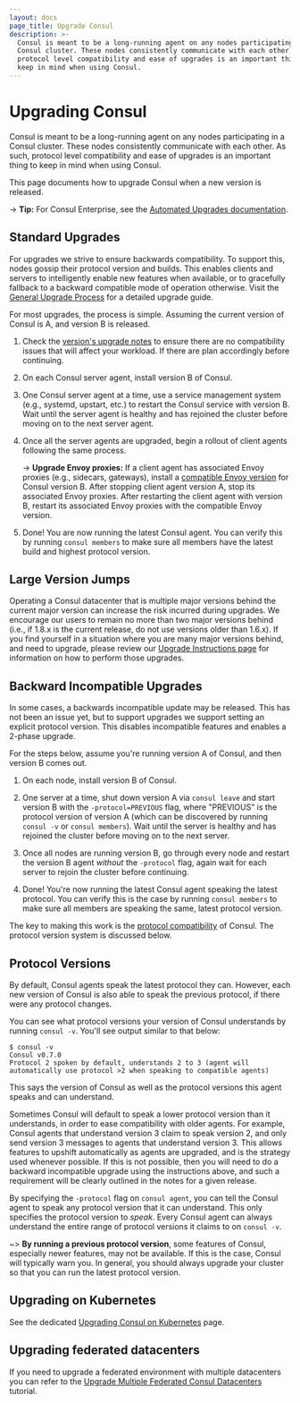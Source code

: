 ```yaml
---
layout: docs
page_title: Upgrade Consul
description: >-
  Consul is meant to be a long-running agent on any nodes participating in a
  Consul cluster. These nodes consistently communicate with each other. As such,
  protocol level compatibility and ease of upgrades is an important thing to
  keep in mind when using Consul.
---
```


# Upgrading Consul

Consul is meant to be a long-running agent on any nodes participating in a
Consul cluster. These nodes consistently communicate with each other. As such,
protocol level compatibility and ease of upgrades is an important thing to
keep in mind when using Consul.

This page documents how to upgrade Consul when a new version is released.

-> **Tip:** For Consul Enterprise, see the [Automated Upgrades documentation](/consul/docs/enterprise/upgrades).

## Standard Upgrades

For upgrades we strive to ensure backwards compatibility. To support this,
nodes gossip their protocol version and builds. This enables clients and
servers to intelligently enable new features when available, or to gracefully
fallback to a backward compatible mode of operation otherwise.
Visit the [General Upgrade Process](/consul/docs/upgrading/instructions/general-process) for a detailed upgrade guide.

For most upgrades, the process is simple. Assuming the current version of
Consul is A, and version B is released.

1. Check the [version's upgrade notes](/consul/docs/upgrading/upgrade-specific) to ensure
   there are no compatibility issues that will affect your workload. If there
   are plan accordingly before continuing.

2. On each Consul server agent, install version B of Consul.

3. One Consul server agent at a time,  use a service management system
   (e.g., systemd, upstart, etc.) to restart the Consul service with version B. Wait until
   the server agent is healthy and has rejoined the cluster before moving on to the
   next server agent.

4. Once all the server agents are upgraded, begin a rollout of client agents following
   the same process.

   -> **Upgrade Envoy proxies:** If a client agent has associated Envoy proxies (e.g., sidecars, gateways),
      install a [compatible Envoy version](/consul/docs/connect/proxies/envoy#supported-versions)
      for Consul version B.
      After stopping client agent version A,
      stop its associated Envoy proxies.
      After restarting the client agent with version B,
      restart its associated Envoy proxies with the compatible Envoy version.

5. Done! You are now running the latest Consul agent. You can verify this
   by running `consul members` to make sure all members have the latest
   build and highest protocol version.

## Large Version Jumps

Operating a Consul datacenter that is multiple major versions behind the current major
version can increase the risk incurred during upgrades. We encourage our users to
remain no more than two major versions behind (i.e., if 1.8.x is the current release,
do not use versions older than 1.6.x). If you find yourself in a situation where you
are many major versions behind, and need to upgrade, please review our
[Upgrade Instructions page](/consul/docs/upgrading/instructions) for information on
how to perform those upgrades.

## Backward Incompatible Upgrades

In some cases, a backwards incompatible update may be released. This has not
been an issue yet, but to support upgrades we support setting an explicit
protocol version. This disables incompatible features and enables a 2-phase upgrade.

For the steps below, assume you're running version A of Consul, and then
version B comes out.

1. On each node, install version B of Consul.

2. One server at a time, shut down version A via `consul leave` and start version B with the
   `-protocol=PREVIOUS` flag, where "PREVIOUS" is the protocol version of
   version A (which can be discovered by running `consul -v` or `consul members`). Wait until the server is healthy and has rejoined the cluster
   before moving on to the next server.

3. Once all nodes are running version B, go through every node and restart the
   version B agent _without_ the `-protocol` flag, again wait for each server to
   rejoin the cluster before continuing.

4. Done! You're now running the latest Consul agent speaking the latest protocol.
   You can verify this is the case by running `consul members` to
   make sure all members are speaking the same, latest protocol version.

The key to making this work is the [protocol compatibility](/consul/docs/upgrading/compatibility)
of Consul. The protocol version system is discussed below.

## Protocol Versions

By default, Consul agents speak the latest protocol they can. However, each
new version of Consul is also able to speak the previous protocol, if there
were any protocol changes.

You can see what protocol versions your version of Consul understands by
running `consul -v`. You'll see output similar to that below:

```shell-session
$ consul -v
Consul v0.7.0
Protocol 2 spoken by default, understands 2 to 3 (agent will automatically use protocol >2 when speaking to compatible agents)
```

This says the version of Consul as well as the protocol versions this
agent speaks and can understand.

Sometimes Consul will default to speak a lower protocol version
than it understands, in order to ease compatibility with older agents. For
example, Consul agents that understand version 3 claim to speak version 2,
and only send version 3 messages to agents that understand version 3. This
allows features to upshift automatically as agents are upgraded, and is the
strategy used whenever possible. If this is not possible, then you will need
to do a backward incompatible upgrade using the instructions above, and such
a requirement will be clearly outlined in the notes for a given release.

By specifying the `-protocol` flag on `consul agent`, you can tell the
Consul agent to speak any protocol version that it can understand. This
only specifies the protocol version to _speak_. Every Consul agent can
always understand the entire range of protocol versions it claims to
on `consul -v`.

~> **By running a previous protocol version**, some features
of Consul, especially newer features, may not be available. If this is the
case, Consul will typically warn you. In general, you should always upgrade
your cluster so that you can run the latest protocol version.

## Upgrading on Kubernetes

See the dedicated [Upgrading Consul on Kubernetes](/consul/docs/k8s/upgrade) page.

## Upgrading federated datacenters

If you need to upgrade a federated environment with multiple datacenters you can
refer to the [Upgrade Multiple Federated Consul Datacenters](/consul/tutorials/datacenter-operations/upgrade-federated-environment)
tutorial.
